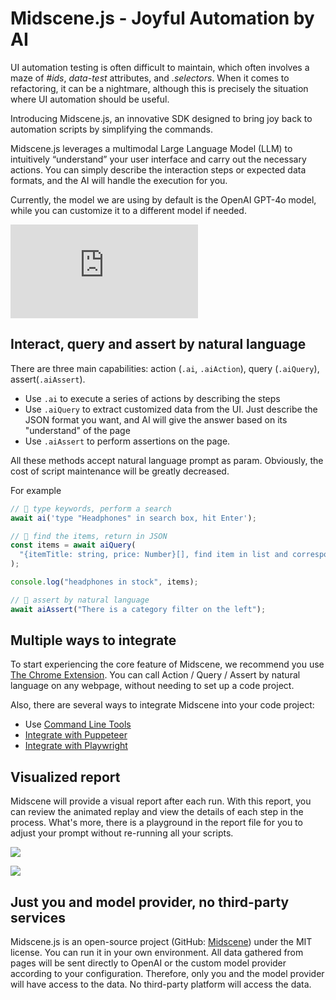 # Midscene.js - Joyful Automation by AI

UI automation testing is often difficult to maintain, which often involves a maze of *#ids*, *data-test* attributes, and *.selectors*. When it comes to refactoring, it can be a nightmare, although this is precisely the situation where UI automation should be useful.

Introducing Midscene.js, an innovative SDK designed to bring joy back to automation scripts by simplifying the commands.

Midscene.js leverages a multimodal Large Language Model (LLM) to intuitively “understand” your user interface and carry out the necessary actions. You can simply describe the interaction steps or expected data formats, and the AI will handle the execution for you.

Currently, the model we are using by default is the OpenAI GPT-4o model, while you can customize it to a different model if needed.

<div style={{"width": "100%", "display": "flex", justifyContent: "center"}}>
  <iframe
    style={{"maxWidth": "100%", "width": "800px", "height": "450px"}}
    src="https://www.youtube.com/embed/lpkadirYoNE" 
    frameBorder="0"
    allow="accelerometer; autoplay; clipboard-write; encrypted-media; gyroscope; picture-in-picture"
    allowFullScreen
    title="Embedded youtube"
  ></iframe>
</div>

## Interact, query and assert by natural language

There are three main capabilities: action (`.ai`, `.aiAction`), query (`.aiQuery`), assert(`.aiAssert`).

* Use `.ai` to execute a series of actions by describing the steps
* Use `.aiQuery` to extract customized data from the UI. Just describe the JSON format you want, and AI will give the answer based on its "understand" of the page
* Use `.aiAssert` to perform assertions on the page.

All these methods accept natural language prompt as param. Obviously, the cost of script maintenance will be greatly decreased.

For example 

```typescript
// 👀 type keywords, perform a search
await ai('type "Headphones" in search box, hit Enter');

// 👀 find the items, return in JSON
const items = await aiQuery(
  "{itemTitle: string, price: Number}[], find item in list and corresponding price"
);

console.log("headphones in stock", items);

// 👀 assert by natural language
await aiAssert("There is a category filter on the left");
```

## Multiple ways to integrate

To start experiencing the core feature of Midscene, we recommend you use [The Chrome Extension](./quick-experience). You can call Action / Query / Assert by natural language on any webpage, without needing to set up a code project.

Also, there are several ways to integrate Midscene into your code project:

* Use [Command Line Tools](./cli)
* [Integrate with Puppeteer](./integrate-with-puppeteer)
* [Integrate with Playwright](./integrate-with-playwright)

## Visualized report

Midscene will provide a visual report after each run. With this report, you can review the animated replay and view the details of each step in the process. What's more, there is a playground in the report file for you to adjust your prompt without re-running all your scripts.

![](/report.gif)

![](/playground.png)

## Just you and model provider, no third-party services

⁠Midscene.js is an open-source project (GitHub: [Midscene](https://github.com/web-infra-dev/midscene/)) under the MIT license. You can run it in your own environment. All data gathered from pages will be sent directly to OpenAI or the custom model provider according to your configuration. Therefore, only you and the model provider will have access to the data. No third-party platform will access the data.
